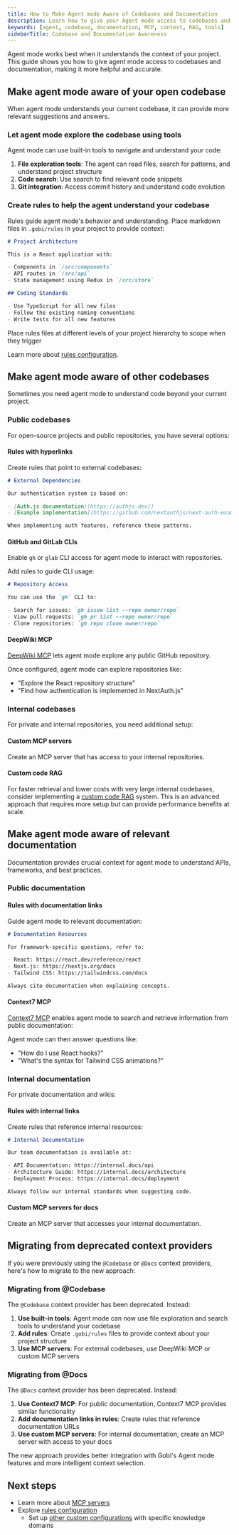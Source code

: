 ```yaml
---
title: How to Make Agent mode Aware of Codebases and Documentation
description: Learn how to give your Agent mode access to codebases and documentation for more context-aware assistance
keywords: [agent, codebase, documentation, MCP, context, RAG, tools]
sidebarTitle: Codebase and Documentation Awareness
---
```


Agent mode works best when it understands the context of your project. This guide shows you how to give agent mode access to codebases and documentation, making it more helpful and accurate.

## Make agent mode aware of your open codebase

When agent mode understands your current codebase, it can provide more relevant suggestions and answers.

### Let agent mode explore the codebase using tools

Agent mode can use built-in tools to navigate and understand your code:

1. **File exploration tools**: The agent can read files, search for patterns, and understand project structure
2. **Code search**: Use search to find relevant code snippets
3. **Git integration**: Access commit history and understand code evolution

### Create rules to help the agent understand your codebase

Rules guide agent mode's behavior and understanding. Place markdown files in `.gobi/rules` in your project to provide context:

```markdown
# Project Architecture

This is a React application with:

- Components in `/src/components`
- API routes in `/src/api`
- State management using Redux in `/src/store`

## Coding Standards

- Use TypeScript for all new files
- Follow the existing naming conventions
- Write tests for all new features
```

<Tip>
  Place rules files at different levels of your project hierarchy to scope when
  they trigger
</Tip>

Learn more about [rules configuration](/customize/deep-dives/rules).

## Make agent mode aware of other codebases

Sometimes you need agent mode to understand code beyond your current project.

### Public codebases

For open-source projects and public repositories, you have several options:

#### Rules with hyperlinks

Create rules that point to external codebases:

```markdown
# External Dependencies

Our authentication system is based on:

- [Auth.js documentation](https://authjs.dev/)
- [Example implementation](https://github.com/nextauthjs/next-auth-example)

When implementing auth features, reference these patterns.
```

#### GitHub and GitLab CLIs

Enable `gh` or `glab` CLI access for agent mode to interact with repositories.

Add rules to guide CLI usage:

```markdown
# Repository Access

You can use the `gh` CLI to:

- Search for issues: `gh issue list --repo owner/repo`
- View pull requests: `gh pr list --repo owner/repo`
- Clone repositories: `gh repo clone owner/repo`
```

#### DeepWiki MCP

[DeepWiki MCP](https://hub.gourmand.dev/deepwiki/deepwiki-mcp) lets agent mode explore any public GitHub repository.

Once configured, agent mode can explore repositories like:

- "Explore the React repository structure"
- "Find how authentication is implemented in NextAuth.js"

### Internal codebases

For private and internal repositories, you need additional setup:

#### Custom MCP servers

Create an MCP server that has access to your internal repositories.

#### Custom code RAG

For faster retrieval and lower costs with very large internal codebases, consider implementing a [custom code RAG](/guides/custom-code-rag) system. This is an advanced approach that requires more setup but can provide performance benefits at scale.

## Make agent mode aware of relevant documentation

Documentation provides crucial context for agent mode to understand APIs, frameworks, and best practices.

### Public documentation

#### Rules with documentation links

Guide agent mode to relevant documentation:

```markdown
# Documentation Resources

For framework-specific questions, refer to:

- React: https://react.dev/reference/react
- Next.js: https://nextjs.org/docs
- Tailwind CSS: https://tailwindcss.com/docs

Always cite documentation when explaining concepts.
```

#### Context7 MCP

[Context7 MCP](https://hub.gourmand.dev/upstash/context7-mcp) enables agent mode to search and retrieve information from public documentation:

Agent mode can then answer questions like:

- "How do I use React hooks?"
- "What's the syntax for Tailwind CSS animations?"

### Internal documentation

For private documentation and wikis:

#### Rules with internal links

Create rules that reference internal resources:

```markdown
# Internal Documentation

Our team documentation is available at:

- API Documentation: https://internal.docs/api
- Architecture Guide: https://internal.docs/architecture
- Deployment Process: https://internal.docs/deployment

Always follow our internal standards when suggesting code.
```

#### Custom MCP servers for docs

Create an MCP server that accesses your internal documentation.

## Migrating from deprecated context providers

If you were previously using the `@Codebase` or `@Docs` context providers, here's how to migrate to the new approach:

### Migrating from @Codebase

The `@Codebase` context provider has been deprecated. Instead:

1. **Use built-in tools**: Agent mode can now use file exploration and search tools to understand your codebase
2. **Add rules**: Create `.gobi/rules` files to provide context about your project structure
3. **Use MCP servers**: For external codebases, use DeepWiki MCP or custom MCP servers

### Migrating from @Docs

The `@Docs` context provider has been deprecated. Instead:

1. **Use Context7 MCP**: For public documentation, Context7 MCP provides similar functionality
2. **Add documentation links in rules**: Create rules that reference documentation URLs
3. **Use custom MCP servers**: For internal documentation, create an MCP server with access to your docs

The new approach provides better integration with Gobi's Agent mode features and more intelligent context selection.

## Next steps

- Learn more about [MCP servers](/reference/gobi-mcp)
- Explore [rules configuration](/customize/deep-dives/rules)
  - Set up [other custom configurations](/guides/understanding-configs) with specific knowledge domains
